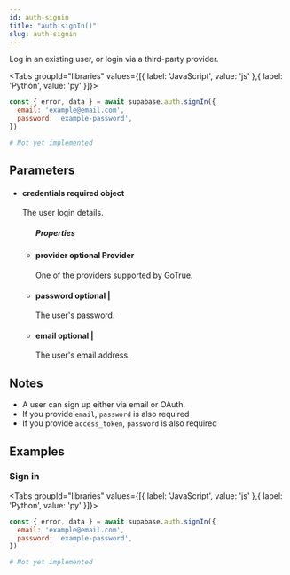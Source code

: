 ```yaml
---
id: auth-signin
title: "auth.signIn()"
slug: auth-signin
---
```



Log in an existing user, or login via a third-party provider.

<Tabs
  groupId="libraries"
  values={[{ label: 'JavaScript', value: 'js' },{ label: 'Python', value: 'py' }]}>

<TabItem value="js">

```js
const { error, data } = await supabase.auth.signIn({
  email: 'example@email.com',
  password: 'example-password',
})
```


</TabItem>
<TabItem value="py">

```py
# Not yet implemented
```


</TabItem>

</Tabs>

## Parameters


<ul className="method-list-group">
  
<li className="method-list-item">
  <h4 className="method-list-item-label">
    <span className="method-list-item-label-name">
      credentials
    </span>
    <span className="method-list-item-label-badge required">
      required
    </span>
    <span className="method-list-item-validation">
      object
    </span>
  </h4>
  <div class="method-list-item-description">

The user login details.
  
  </div>
  
<ul className="method-list-group">
  <h5 class="method-list-title method-list-title-isChild expanded">Properties</h5>

<li className="method-list-item">
  <h4 className="method-list-item-label">
    <span className="method-list-item-label-name">
      provider
    </span>
    <span className="method-list-item-label-badge false">
      optional
    </span>
    <span className="method-list-item-validation">
      Provider
    </span>
  </h4>
  <div class="method-list-item-description">

One of the providers supported by GoTrue.
  
  </div>
  
</li>


<li className="method-list-item">
  <h4 className="method-list-item-label">
    <span className="method-list-item-label-name">
      password
    </span>
    <span className="method-list-item-label-badge false">
      optional
    </span>
    <span className="method-list-item-validation">
       | 
    </span>
  </h4>
  <div class="method-list-item-description">

The user's password.
  
  </div>
  
</li>


<li className="method-list-item">
  <h4 className="method-list-item-label">
    <span className="method-list-item-label-name">
      email
    </span>
    <span className="method-list-item-label-badge false">
      optional
    </span>
    <span className="method-list-item-validation">
       | 
    </span>
  </h4>
  <div class="method-list-item-description">

The user's email address.
  
  </div>
  
</li>

</ul>

</li>

</ul>


## Notes

- A user can sign up either via email or OAuth.
- If you provide `email`, `password` is also required
- If you provide `access_token`, `password` is also required










## Examples

### Sign in

<Tabs
  groupId="libraries"
  values={[{ label: 'JavaScript', value: 'js' },{ label: 'Python', value: 'py' }]}>

<TabItem value="js">

```js
const { error, data } = await supabase.auth.signIn({
  email: 'example@email.com',
  password: 'example-password',
})
```


</TabItem>
<TabItem value="py">

```py
# Not yet implemented
```


</TabItem>

</Tabs>
